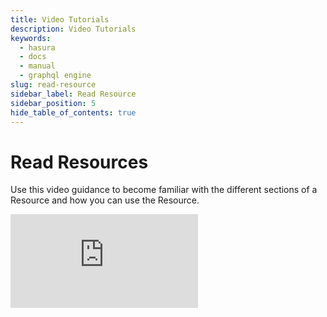 ```yaml
---
title: Video Tutorials
description: Video Tutorials
keywords:
  - hasura
  - docs
  - manual
  - graphql engine
slug: read-resource
sidebar_label: Read Resource
sidebar_position: 5
hide_table_of_contents: true
---
```


# Read Resources

<div className="overview-header">
  <div className="overview-text">
    <p>
        Use this video guidance to become familiar with the different sections of a Resource and how you can use the Resource. 
    </p>
     <iframe
        class="w-full"
        src="https://www.youtube.com/embed/GR4Y8Qy9h20"
        frameborder="0"
        allow="accelerometer; autoplay; encrypted-media; gyroscope; picture-in-picture"
        allowFullScreen
      />
  </div>

</div>

